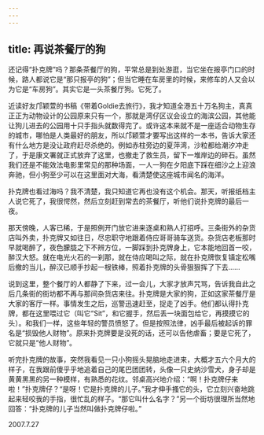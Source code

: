```yaml
---
---
---
```

title: 再说茶餐厅的狗
---




还记得“扑克牌”吗？那条茶餐厅的狗，平常总是到处游逛，当它坐在报亭门口的时候，路人都说它是“那只报亭的狗”；但当它睡在车房里的时候，来修车的人又会以为它是“车房狗”。其实它是一头茶餐厅狗。它死了。

近读好友邝颖萱的书稿《带着Goldie去旅行》，我才知道全港五十万名狗主，真真正正为动物设计的公园原来只有一个，那就是湾仔区议会设立的海滨公园，其他能让狗儿进去的公园用十只手指头就数得完了。或许这本来就不是一座适合动物生存的城市，哪怕是人类最好的朋友，所以邝颖萱才要写出这样的一本书，告诉大家还有什么地方是没让政府赶尽杀绝的。例如赤柱旁边的夏萍湾，沙粒都给潮汐冲走了，于是康文署就正式放弃了这里，也撤走了救生员，留下一堆岸边的碎石。虽然我们还是不能效法电影里常见的那种场面，一人一狗在夕阳底下踩在细沙之上迎浪奔驰，但小狗至少可以在这里面对大海，看清楚使这座城市闻名的海洋。

扑克牌也看过海吗？我不清楚，我只知道它再也没有这个机会。那天，听报纸档主人说它死了，我很愕然，然后立刻赶到常去的茶餐厅，听他们说扑克牌的最后一夜。

那天傍晚，人客已稀，于是照例开门放它进来逐桌和熟人打招呼。三条街外的杂货店叫外卖，扑克牌又如往日，尽忠职守地跟着侍应哥哥骑车送货。杂货店老板那时早就喝醉了，夜色朦胧之下不辨方位，一脚踩到扑克牌身上，它本能地回首一咬，醉汉大怒。就在电光火石的一刹那，就在侍应喝叫之际，就在扑克牌恢复镇定松嘴后撤的当儿，醉汉已顺手抄起一根铁棒，照着扑克牌的头骨狠狠挥了下去……

说到这里，整个餐厅的人都静了下来，过一会儿，大家才放声咒骂，告诉我自此之后几条街的街坊都不再与那间杂货店来往。扑克牌是大家的狗，正如这家茶餐厅是大家的客厅一样。事情发生之后，巡警迅速赶至，捉走了凶手。他们都认得扑克牌，都在这里喂过它（叫它“Sit”，和它握手，然后丢一块面包给它，再摸摸它的头）。和我们一样，这些年轻的警员愤怒了。但是按照法律，凶手最后被起诉的罪名是“损毁他人财物”。原来扑克牌要是没死的话，还可以告他虐畜；要是它死了，它就只是“他人财物”。

听完扑克牌的故事，突然我看见一只小狗摇头晃脑地走进来，大概才五六个月大的样子，在我跟前傻乎乎地追着自己的尾巴团团转，头像一只史纳沙雪犬，身子却是黄黄黑黑的另一种模样，有熟悉的花纹。邻桌高兴地介绍：“啊！扑克牌仔来啦！”扑克牌仔？“是呀！它是扑克牌的儿子。”我才伸手搔它的头，它立刻兴奋地跳起来轻咬我的手指，很忙乱的样子。“那它叫什么名字？”另一个街坊很理所当然地回答：“扑克牌的儿子当然叫做扑克牌仔啦。”





2007.7.27